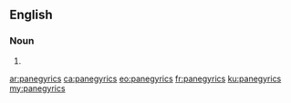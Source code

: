 ==English==

===Noun===
{{head|en|plural}}

# {{plural of|panegyric|lang=en}}

[[ar:panegyrics]]
[[ca:panegyrics]]
[[eo:panegyrics]]
[[fr:panegyrics]]
[[ku:panegyrics]]
[[my:panegyrics]]
